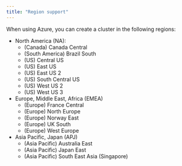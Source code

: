 ```yaml
---
title: "Region support"
---
```

 When using Azure, you can create a cluster in the following regions:

- North America (NA):
  - (Canada) Canada Central
  - (South America) Brazil South
  - (US) Central US
  - (US) East US
  - (US) East US 2
  - (US) South Central US
  - (US) West US 2
  - (US) West US 3
- Europe, Middle East, Africa (EMEA)
  - (Europe) France Central
  - (Europe) North Europe
  - (Europe) Norway East
  - (Europe) UK South
  - (Europe) West Europe
- Asia Pacific, Japan (APJ)
  - (Asia Pacific) Australia East
  - (Asia Pacific) Japan East
  - (Asia Pacific) South East Asia (Singapore)
